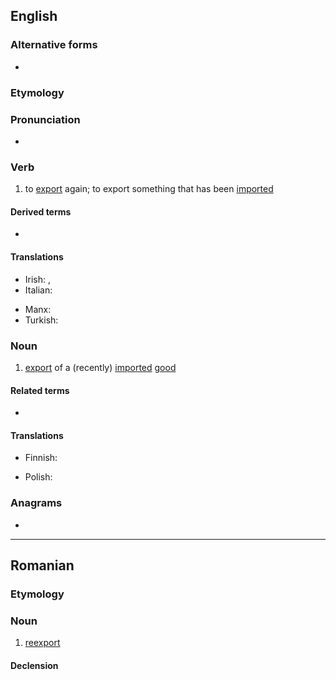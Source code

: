 ==English==

===Alternative forms===
* {{l|en|re-export}}

===Etymology===
{{prefix|en|re|export}}

===Pronunciation===
* {{rhymes|en|ɔː(ɹ)t|s=3}}

===Verb===
{{en-verb}}

# to [[export]] again; to export something that has been [[import]]ed

====Derived terms====
* {{l|en|reexportation}}

====Translations====
{{trans-top|to export again}}
* Irish: {{t|ga|athonnmhairigh}}, {{t|ga|atheaspórtáil}}
* Italian: {{t|it|riesportare}}
{{trans-mid}}
* Manx: {{t|gv|aa-assphurtee}}
* Turkish: {{t+|tr|reeksport}}
{{trans-bottom}}

===Noun===
{{en-noun}}

# {{lb|en|economics}} [[export]] of a (recently) [[import]]ed [[good]] {{qualifier|often not or hardly reworked}}

====Related terms====
* {{l|en|reexportation}}

====Translations====
{{trans-top|export of an imported good}}
* Finnish: {{t|fi|jälleenvienti}}
{{trans-mid}}
* Polish: {{t+|pl|reeksport|m}}
{{trans-bottom}}

===Anagrams===
* {{anagrams|en|a=eeoprrtx|exporter}}

----

==Romanian==

===Etymology===
{{back-form|ro|reexporta}}

===Noun===
{{ro-noun|n|reexporturi}}

# [[reexport]]

====Declension====
{{ro-noun-n-uri}}